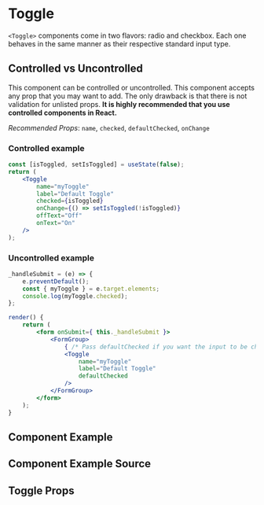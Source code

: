 

# Toggle

`<Toggle>` components come in two flavors: radio and checkbox. Each one behaves in the same manner as their respective standard input type.

## Controlled vs Uncontrolled

This component can be controlled or uncontrolled. This component accepts any prop that you may want to add. The only drawback is that there is not validation for unlisted props. **It is highly recommended that you use controlled components in React.**

_Recommended Props_: `name`, `checked`, `defaultChecked`, `onChange`

### Controlled example

```jsx
const [isToggled, setIsToggled] = useState(false);
return (
    <Toggle
        name="myToggle"
        label="Default Toggle"
        checked={isToggled}
        onChange={() => setIsToggled(!isToggled)}
        offText="Off"
        onText="On"
    />
);
```

### Uncontrolled example

```jsx
_handleSubmit = (e) => {
    e.preventDefault();
    const { myToggle } = e.target.elements;
    console.log(myToggle.checked);
};

render() {
    return (
        <form onSubmit={ this._handleSubmit }>
            <FormGroup>
                { /* Pass defaultChecked if you want the input to be checked initially */ }
                <Toggle
                    name="myToggle"
                    label="Default Toggle"
                    defaultChecked
                />
            </FormGroup>
        </form>
    );
}
```

## Component Example

<Canvas of={ToggleStories.Default} />

## Component Example Source

<Source of={ToggleStories.Default} />

## Toggle Props

<ArgsTable of={Toggle} />
